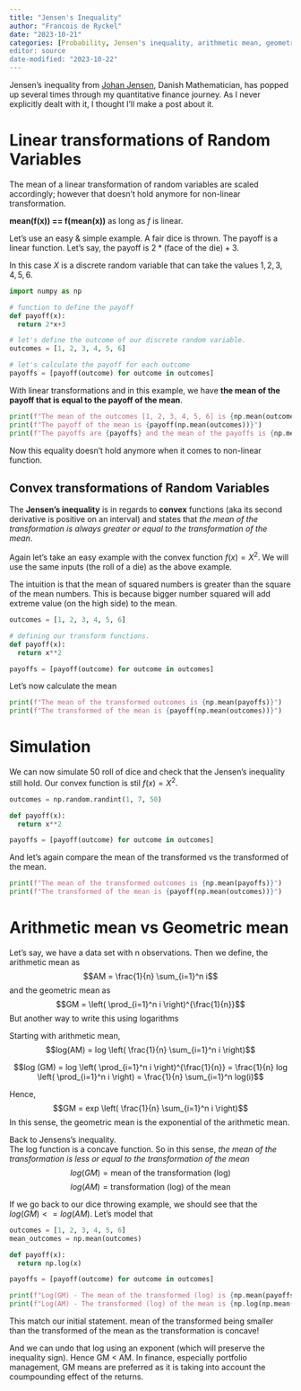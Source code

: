 ```yaml
---
title: "Jensen's Inequality"
author: "Francois de Ryckel"
date: "2023-10-21"
categories: [Probability, Jensen's inequality, arithmetic mean, geometric mean]
editor: source
date-modified: "2023-10-22"
---
```


Jensen's inequality from [Johan Jensen](https://en.wikipedia.org/wiki/Johan_Jensen_(mathematician)), Danish Mathematician, has popped up several times through my quantitative finance journey. As I never explicitly dealt with it, I thought I'll make a post about it.  

# Linear transformations of Random Variables 

The mean of a linear transformation of random variables are scaled accordingly; however that doesn't hold anymore for non-linear transformation.  

**mean(f(x)) == f(mean(x))** as long as *f* is linear. 

Let's use an easy & simple example.  A fair dice is thrown.  The payoff is a linear function.  Let's say, the payoff is $2 * \text{(face of the die)} + 3$.  

In this case $X$ is a discrete random variable that can take the values ${1, 2, 3, 4, 5, 6}$.  

```python
import numpy as np

# function to define the payoff
def payoff(x): 
  return 2*x+3

# let's define the outcome of our discrete random variable. 
outcomes = [1, 2, 3, 4, 5, 6]

# let's calculate the payoff for each outcome
payoffs = [payoff(outcome) for outcome in outcomes]
```

With linear transformations and in this example, we have **the mean of the payoff that is equal to the payoff of the mean**. 

```python
print(f"The mean of the outcomes [1, 2, 3, 4, 5, 6] is {np.mean(outcomes)}")
print(f"The payoff of the mean is {payoff(np.mean(outcomes))}")
print(f"The payoffs are {payoffs} and the mean of the payoffs is {np.mean(payoffs)}")
```

Now this equality doesn't hold anymore when it comes to non-linear function.  

## Convex transformations of Random Variables

The **Jensen's inequality** is in regards to **convex** functions (aka its second derivative is positive on an interval) and states that *the mean of the transformation is always greater or equal to the transformation of the mean*.  

Again let's take an easy example with the convex function $f(x) = X^2$.  We will use the same inputs (the roll of a die) as the above example. 

The intuition is that the mean of squared numbers is greater than the square of the mean numbers.  This is because bigger number squared will add extreme value (on the high side) to the mean.  

```python
outcomes = [1, 2, 3, 4, 5, 6]

# defining our transform functions. 
def payoff(x): 
  return x**2

payoffs = [payoff(outcome) for outcome in outcomes]
```

Let's now calculate the mean 

```python
print(f"The mean of the transformed outcomes is {np.mean(payoffs)}")
print(f"The transformed of the mean is {payoff(np.mean(outcomes))}")
```

# Simulation 

We can now simulate 50 roll of dice and check that the Jensen's inequality still hold. Our convex function is stil $f(x)=X^2$. 

```python
outcomes = np.random.randint(1, 7, 50)

def payoff(x): 
  return x**2

payoffs = [payoff(outcome) for outcome in outcomes]
```

And let's again compare the mean of the transformed vs the transformed of the mean. 

```python
print(f"The mean of the transformed outcomes is {np.mean(payoffs)}")
print(f"The transformed of the mean is {payoff(np.mean(outcomes))}")
```

# Arithmetic mean vs Geometric mean

Let's say, we have a data set with n observations. Then we define, the arithmetic mean as 
$$AM = \frac{1}{n} \sum_{i=1}^n i$$ 
and the geometric mean as 
$$GM = \left( \prod_{i=1}^n i \right)^{\frac{1}{n}}$$ 
But another way to write this using logarithms

Starting with arithmetic mean, 
$$log(AM) = log \left( \frac{1}{n} \sum_{i=1}^n i \right)$$

$$log (GM) = log \left( \prod_{i=1}^n i \right)^{\frac{1}{n}} = \frac{1}{n} log \left( \prod_{i=1}^n i \right) = \frac{1}{n} \sum_{i=1}^n log(i)$$ 

Hence, 
$$GM = exp \left( \frac{1}{n} \sum_{i=1}^n i \right)$$
In this sense, the geometric mean is the exponential of the arithmetic mean. 

Back to Jensens's inequality.  
The log function is a concave function.  So in this sense, *the mean of the transformation is less or equal to the transformation of the mean*
$$log(GM) = \text{mean of the transformation (log)}$$
$$log(AM) = \text{transformation (log) of the mean}$$ 

If we go back to our dice throwing example, we should see that the $log(GM) <= log(AM)$.  Let's model that

```python
outcomes = [1, 2, 3, 4, 5, 6]
mean_outcomes = np.mean(outcomes)

def payoff(x): 
  return np.log(x)

payoffs = [payoff(outcome) for outcome in outcomes]

```

```python
print(f"Log(GM) - The mean of the transformed (log) is {np.mean(payoffs)}")
print(f"Log(AM) - The transformed (log) of the mean is {np.log(np.mean(outcomes))}")
```

This match our initial statement.  mean of the transformed being smaller than the transformed of the mean as the transformation is concave! 

And we can undo that log using an exponent (which will preserve the inequality sign). Hence GM < AM. In finance, especially portfolio management, GM means are preferred as it is taking into account the coumpounding effect of the returns. 




